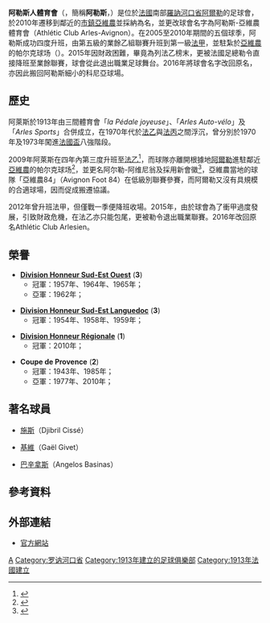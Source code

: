 {{noteTA
|G1=足球
|T=zh-hans:阿尔勒人竞技俱乐部;zh-hk:阿勒斯人體育會;zh-hant:阿爾勒人競技俱樂部
|1=zh-hans:竞技俱乐部;zh-hk:體育會;zh-hant:競技俱樂部
|2=zh-hans:阿尔勒;zh-hk:阿勒斯;zh-hant:阿爾勒
|3=zh-hans:阿维尼翁;zh-hk:亞維農;zh-tw:亞維農
}}
{{Infobox football club
| clubname = 阿勒斯<br />''AC Arlésien''
| image    = 
| fullname = Athletic Club Arlésien
| nickname = ''Les Lions''（獅子）
| founded  = 1913年
| ground   = 費蘭特·科尼亞球場
| city     = [[阿勒斯|阿勒斯]]
| capacity = 2,500人
| chairman = {{flagicon|FRA}} François Perrot
| manager  = {{flagicon|FRA}} 米歇尔·埃斯特万<br />（Michel Estevan）
| league   = 
| season   = 
| position = 
| pattern_la1 =_acaa1213h|pattern_b1=_acaa1213h|pattern_ra1=_acaa1213h
| leftarm1    = 305AAD|body1=305AAD|rightarm1=305AAD|shorts1=305AAD|socks1=305AAD
| pattern_la2 =_acaa1213a|pattern_b2=_acaa1213a|pattern_ra2=_acaa1213a
| leftarm2    = EEC91A|body2=EEC91A|rightarm2=EEC91A|shorts2=EEC91A|socks2=EEC91A
| website     = http://www.acarlesavignon.fr/
}}
'''阿勒斯人體育會'''（{{lang-fr|'''Athletic Club Arlésien'''}}，簡稱'''阿勒斯'''，{{lang-fr|Arles}}）是位於[[法國|法國]]南部[[羅訥河口省|羅訥河口省]][[阿爾勒|阿爾勒]]的足球會，於2010年遷移到鄰近的[[市镇_(法国)|市鎮]][[亞維農|亞維農]]並採納為名，並更改球會名字為阿勒斯-亞維農體育會（Athlétic Club Arles-Avignon）。在2005至2010年期間的五個球季，阿勒斯成功四度升班，由第五級的業餘乙組聯賽升班到第一級[[法甲|法甲]]，並駐紮於[[亞維農|亞維農]]的帕尔克球场（{{lang-fr|Parc des Sports}}）。2015年因財政困難，畢竟為列法乙榜末，更被法國足總勒令直接降班至業餘聯賽，球會從此退出職業足球舞台。2016年將球會名字改回原名，亦因此搬回阿勒斯細小的科尼亞球場。

== 歷史 ==
阿萊斯於1913年由三間體育會「''la Pédale joyeuse''」、「''Arles Auto-vélo''」及「''Arles Sports''」合併成立，在1970年代於[[法乙|法乙]]與[[法国足球丙级联赛|法丙]]之間浮沉，曾分別於1970年及1973年闖進[[法國盃|法國盃]]八強階段。

2009年阿萊斯在四年內第三度升班至[[法乙|法乙]]<ref name="gazzetta">{{cite news |url=http://www.gazzetta.it/Calcio/Estero/Ligue1/04-05-2010/arles-avignon-ecco-5-salto-603859703589.shtml |publisher=La Gazzetta dello Sport |language=it |accessdate=2010-05-04 |date=2010-05-04 |title=Arles-Avignon, ecco il 5° salto Miracolo nato con la lap dance |archive-date=2020-04-22 |archive-url=https://web.archive.org/web/20200422164617/https://www.gazzetta.it/Calcio/Estero/Ligue1/04-05-2010/arles-avignon-ecco-5-salto-603859703589.shtml |dead-url=no }}</ref>，而球隊亦離開根據地[[阿爾勒|阿爾勒]]進駐鄰近[[亞維農|亞維農]]的帕尔克球场<ref>{{cite web |url=http://www.lequipe.fr/Football/breves2009/20090604_172129_l-ac-arles-veut-jouer-a-avignon.html |title=存档副本 |accessdate=2009-07-03  |deadurl=yes |archiveurl=https://web.archive.org/web/20090623045606/http://www.lequipe.fr/Football/breves2009/20090604_172129_l-ac-arles-veut-jouer-a-avignon.html |archivedate=2009-06-23 }}</ref>，並更名阿尔勒-阿维尼翁及採用新會徽<ref>{{Cite web |url=http://www.foot-national.com/flashes-8502.html |title=存档副本 |access-date=2010-09-16 |archive-date=2009-08-06 |archive-url=https://web.archive.org/web/20090806072925/http://www.foot-national.com/flashes-8502.html |dead-url=yes }}</ref>，亞維農當地的球隊「亞維農84」（Avignon Foot 84）在低級別聯賽參賽，而阿爾勒又沒有具規模的合適球場，因而促成搬遷協議。

2012年曾升班法甲，但僅戰一季便降班收場。2015年，由於球會為了衝甲過度發展，引致財政危機，在法乙亦只能包尾，更被勒令退出職業聯賽。2016年改回原名Athlétic Club Arlesien。

== 榮譽 ==
* '''[[Ligue_de_la_Méditerranée_de_football|Division Honneur Sud-Est Ouest]]''' ('''3''')
** 冠軍：1957年、1964年、1965年；
** 亞軍：1962年；

* '''[[Ligue_du_Languedoc-Roussillon_de_football|Division Honneur Sud-Est Languedoc]]''' ('''3''')
** 冠軍：1954年、1958年、1959年；

* '''[[Ligue_de_la_Méditerranée_de_football|Division Honneur Régionale]]''' ('''1''')
** 冠軍：2010年；

* '''Coupe de Provence''' ('''2''')
** 冠軍：1943年、1985年；
** 亞軍：1977年、2010年；

== 著名球員 ==
* {{flagicon|FRA}} [[贾布里勒·西塞|施斯]]（Djibril Cissé）
* {{flagicon|FRA}} [[盖尔·吉韦|基維]]（Gaël Givet） 
* {{flagicon|GRE}} [[安杰洛斯·巴西纳斯|巴辛拿斯]]（Angelos Basinas）

== 參考資料 ==
{{reflist}}

== 外部連結 ==
* [http://www.arles-avignon.com/ 官方網站] {{Wayback|url=http://www.arles-avignon.com/ |date=20101213193441 }}{{fr}}

{{法國甲組足球聯賽參賽球隊}}

[[Category:法國足球俱樂部|A]]
[[Category:罗讷河口省|Category:罗讷河口省]]
[[Category:1913年建立的足球俱樂部|Category:1913年建立的足球俱樂部]]
[[Category:1913年法國建立|Category:1913年法國建立]]
